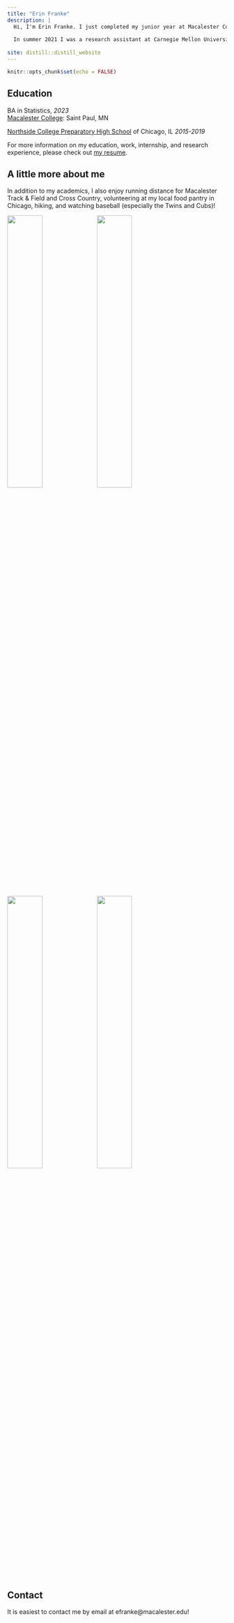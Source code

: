 ```yaml
---
title: "Erin Franke"
description: |
  Hi, I'm Erin Franke. I just completed my junior year at Macalester College where I am a Statistics major with Economics and Computer Science minors with a passion for data analysis in sports and social good among other fields. This summer (2022) I am excited to be joining the Minnesota Twins as a Baseball Research Fellow. 
  
  In summer 2021 I was a research assistant at Carnegie Mellon University's Department of Statistics and Data Science where two other undergraduate students and I completed the project ["Maximizing wOBA with Launch Angle and Exit Velocity"](https://github.com/sarahsult/cmsacamp_baseball_project) advised by Adam Brodie (Houston Astros). A few other analytics projects I've recently worked on have involved [Bayesian techiques related to Tommy John surgery](https://tjpitchertrajectory.netlify.app/index.html) and its impact on career trajectory for MLB pitchers, as well as [a spatial analysis on blood lead levels](https://github.com/efranke22/nick-erin-capstone) in the Twin Cities.
  
site: distill::distill_website
---
```


```r
knitr::opts_chunk$set(echo = FALSE)

```

## Education

BA in Statistics, *2023* \
[Macalester College](https://www.macalester.edu): Saint Paul, MN

[Northside College Preparatory High School](https://www.northsideprep.org) of Chicago, IL *2015-2019* 

For more information on my education, work, internship, and research experience, please check out [my resume](Erin Franke Resume 2021.pdf). 

## A little more about me

In addition to my academics, I also enjoy running distance for Macalester Track & Field and Cross Country, volunteering at my local food pantry in Chicago, hiking, and watching baseball (especially the Twins and Cubs)! 

![](images/tf.jpg){width=40%} ![](images/cp.JPG){width=40%}
![](images/hikingpic3.JPG){width=40%} ![](images/wrigley.JPG){width=40%}

## Contact 
It is easiest to contact me by email at efranke@macalester.edu!




